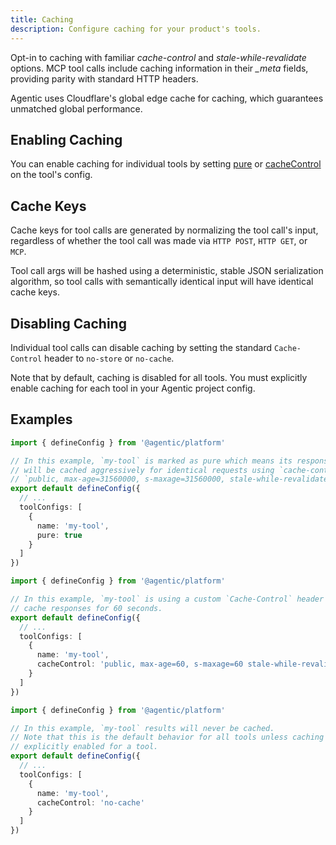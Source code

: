 ```yaml
---
title: Caching
description: Configure caching for your product's tools.
---
```


Opt-in to caching with familiar _cache-control_ and _stale-while-revalidate_ options. MCP tool calls include caching information in their _\_meta_ fields, providing parity with standard HTTP headers.

Agentic uses Cloudflare's global edge cache for caching, which guarantees unmatched global performance.

## Enabling Caching

You can enable caching for individual tools by setting [pure](/publishing/config/tool-config#param-pure) or [cacheControl](/publishing/config/tool-config#param-cache-control) on the tool's config.

## Cache Keys

Cache keys for tool calls are generated by normalizing the tool call's input, regardless of whether the tool call was made via `HTTP POST`, `HTTP GET`, or `MCP`.

Tool call args will be hashed using a deterministic, stable JSON serialization algorithm, so tool calls with semantically identical input will have identical cache keys.

## Disabling Caching

Individual tool calls can disable caching by setting the standard `Cache-Control` header to `no-store` or `no-cache`.

<Note>
  Note that by default, caching is disabled for all tools. You must explicitly
  enable caching for each tool in your Agentic project config.
</Note>

## Examples

<Tabs>
<Tab title="Pure Tool">

```ts agentic.config.ts
import { defineConfig } from '@agentic/platform'

// In this example, `my-tool` is marked as pure which means its responses
// will be cached aggressively for identical requests using `cache-control`
// `public, max-age=31560000, s-maxage=31560000, stale-while-revalidate=3600`
export default defineConfig({
  // ...
  toolConfigs: [
    {
      name: 'my-tool',
      pure: true
    }
  ]
})
```

</Tab>

<Tab title="Custom Cache-Control">

```ts agentic.config.ts
import { defineConfig } from '@agentic/platform'

// In this example, `my-tool` is using a custom `Cache-Control` header to
// cache responses for 60 seconds.
export default defineConfig({
  // ...
  toolConfigs: [
    {
      name: 'my-tool',
      cacheControl: 'public, max-age=60, s-maxage=60 stale-while-revalidate=10'
    }
  ]
})
```

</Tab>

<Tab title="Disabling Caching">

```ts agentic.config.ts
import { defineConfig } from '@agentic/platform'

// In this example, `my-tool` results will never be cached.
// Note that this is the default behavior for all tools unless caching is
// explicitly enabled for a tool.
export default defineConfig({
  // ...
  toolConfigs: [
    {
      name: 'my-tool',
      cacheControl: 'no-cache'
    }
  ]
})
```

</Tab>

</Tabs>
